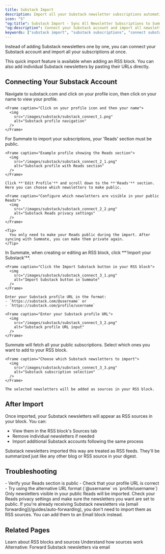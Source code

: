 ```yaml
---
title: Substack Import
description: Import all your Substack newsletter subscriptions automatically by connecting your Substack account. Learn how to sync subscriptions and add them as RSS sources to your Summate digests.
icon: "S"
"og:title": Substack Import - Sync All Newsletter Subscriptions to Summate
"og:description": Connect your Substack account and import all newsletter subscriptions in one click. Add Substack blogs as RSS sources to your digests.
keywords: ["substack import", "substack subscriptions", "connect substack", "import newsletters", "rss sync"]
---
```


Instead of adding Substack newsletters one by one, you can connect your Substack account and import all your subscriptions at once.

<Info>
This quick import feature is available when adding an RSS block. You can also add individual Substack newsletters by pasting their URLs directly.
</Info>

## Connecting Your Substack Account

<Steps>
  <Step title="Find your Substack profile URL">
    Navigate to substack.com and click on your profile icon, then click on your name to view your profile.

    <Frame caption="Click on your profile icon and then your name">
      <img
        src="/images/substack/substack_connect_1.png"
        alt="Substack profile navigation"
      />
    </Frame>
  </Step>

  <Step title="Make your 'Reads' section public">
    For Summate to import your subscriptions, your 'Reads' section must be public.

    <Frame caption="Example profile showing the Reads section">
      <img
        src="/images/substack/substack_connect_2_1.png"
        alt="Substack profile with Reads section"
      />
    </Frame>

    Click **'Edit Profile'** and scroll down to the **'Reads'** section. Here you can choose which newsletters to make public.

    <Frame caption="Configure which newsletters are visible in your public Reads">
      <img
        src="/images/substack/substack_connect_2_2.png"
        alt="Substack Reads privacy settings"
      />
    </Frame>

    <Tip>
      You only need to make your Reads public during the import. After syncing with Summate, you can make them private again.
    </Tip>
  </Step>

  <Step title="Connect in Summate">
    In Summate, when creating or editing an RSS block, click **'Import your Substack'**.

    <Frame caption="Click the Import Substack button in your RSS block">
      <img
        src="/images/substack/substack_connect_3_1.png"
        alt="Import Substack button in Summate"
      />
    </Frame>

    Enter your Substack profile URL in the format:
    - `https://substack.com/@username` or
    - `https://substack.com/profile/username`

    <Frame caption="Enter your Substack profile URL">
      <img
        src="/images/substack/substack_connect_3_2.png"
        alt="Substack profile URL input"
      />
    </Frame>
  </Step>

  <Step title="Select subscriptions to import">
    Summate will fetch all your public subscriptions. Select which ones you want to add to your RSS block.

    <Frame caption="Choose which Substack newsletters to import">
      <img
        src="/images/substack/substack_connect_3_3.png"
        alt="Substack subscription selection"
      />
    </Frame>

    The selected newsletters will be added as sources in your RSS block.
  </Step>
</Steps>

## After Import

Once imported, your Substack newsletters will appear as RSS sources in your block. You can:

- View them in the RSS block's Sources tab
- Remove individual newsletters if needed
- Import additional Substack accounts following the same process

<Note>
Substack newsletters imported this way are treated as RSS feeds. They'll be summarized just like any other blog or RSS source in your digest.
</Note>

## Troubleshooting

<AccordionGroup>
  <Accordion title="Import not working" icon="circle-exclamation">
    - Verify your Reads section is public
    - Check that your profile URL is correct
    - Try using the alternative URL format (`@username` vs `profile/username`)
  </Accordion>

  <Accordion title="Some newsletters missing" icon="list">
    Only newsletters visible in your public Reads will be imported. Check your Reads privacy settings and make sure the newsletters you want are set to public.
  </Accordion>

  <Accordion title="Already have newsletters via email" icon="envelope">
    If you're already receiving Substack newsletters via [email forwarding](/guides/auto-forwarding), you don't need to import them as RSS sources. You can add them to an Email block instead.
  </Accordion>
</AccordionGroup>

## Related Pages

<CardGroup cols={2}>
  <Card title="RSS Blocks" icon="rss" href="/concepts/blocks#rss-block">
    Learn about RSS blocks and sources
  </Card>
  <Card title="Sources" icon="newspaper" href="/concepts/sources#rss-sources">
    Understand how sources work
  </Card>
  <Card title="Email Forwarding" icon="envelope" href="/guides/auto-forwarding">
    Alternative: Forward Substack newsletters via email
  </Card>
</CardGroup>
